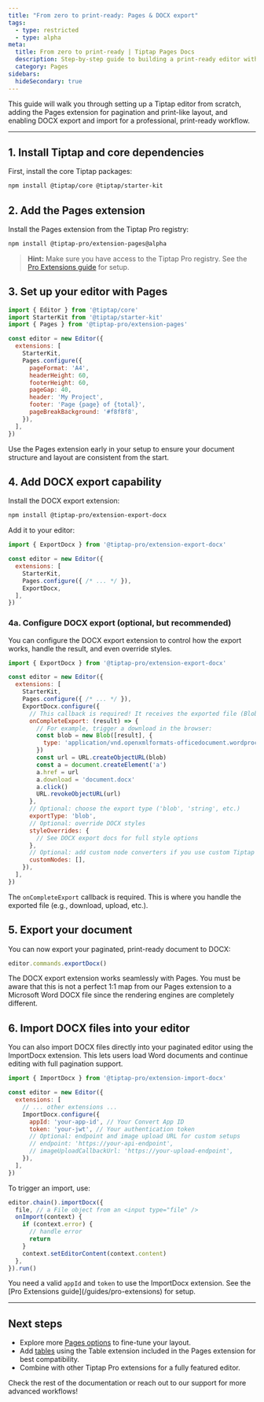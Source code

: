 ```yaml
---
title: "From zero to print-ready: Pages & DOCX export"
tags:
  - type: restricted
  - type: alpha
meta:
  title: From zero to print-ready | Tiptap Pages Docs
  description: Step-by-step guide to building a print-ready editor with Tiptap, Pages, and DOCX export.
  category: Pages
sidebars:
  hideSecondary: true
---
```



This guide will walk you through setting up a Tiptap editor from scratch, adding the Pages extension for pagination and print-like layout, and enabling DOCX export and import for a professional, print-ready workflow.

<CodeDemo isPro src="https://feature-pages-extension--tiptap-pro.netlify.app/preview/extensions/pagesimportexportdocx" />

---

## 1. Install Tiptap and core dependencies

First, install the core Tiptap packages:

```bash
npm install @tiptap/core @tiptap/starter-kit
```

## 2. Add the Pages extension

Install the Pages extension from the Tiptap Pro registry:

```bash
npm install @tiptap-pro/extension-pages@alpha
```

> **Hint:** Make sure you have access to the Tiptap Pro registry. See the [Pro Extensions guide](/guides/pro-extensions) for setup.

## 3. Set up your editor with Pages

```js
import { Editor } from '@tiptap/core'
import StarterKit from '@tiptap/starter-kit'
import { Pages } from '@tiptap-pro/extension-pages'

const editor = new Editor({
  extensions: [
    StarterKit,
    Pages.configure({
      pageFormat: 'A4',
      headerHeight: 60,
      footerHeight: 60,
      pageGap: 40,
      header: 'My Project',
      footer: 'Page {page} of {total}',
      pageBreakBackground: '#f8f8f8',
    }),
  ],
})
```

<Callout title="Best practice" variant="info">
  Use the Pages extension early in your setup to ensure your document structure and layout are consistent from the start.
</Callout>

## 4. Add DOCX export capability

Install the DOCX export extension:

```bash
npm install @tiptap-pro/extension-export-docx
```

Add it to your editor:

```js
import { ExportDocx } from '@tiptap-pro/extension-export-docx'

const editor = new Editor({
  extensions: [
    StarterKit,
    Pages.configure({ /* ... */ }),
    ExportDocx,
  ],
})
```

### 4a. Configure DOCX export (optional, but recommended)

You can configure the DOCX export extension to control how the export works, handle the result, and even override styles.

```js
import { ExportDocx } from '@tiptap-pro/extension-export-docx'

const editor = new Editor({
  extensions: [
    StarterKit,
    Pages.configure({ /* ... */ }),
    ExportDocx.configure({
      // This callback is required! It receives the exported file (Blob, string, etc.)
      onCompleteExport: (result) => {
        // For example, trigger a download in the browser:
        const blob = new Blob([result], {
          type: 'application/vnd.openxmlformats-officedocument.wordprocessingml.document',
        })
        const url = URL.createObjectURL(blob)
        const a = document.createElement('a')
        a.href = url
        a.download = 'document.docx'
        a.click()
        URL.revokeObjectURL(url)
      },
      // Optional: choose the export type ('blob', 'string', etc.)
      exportType: 'blob',
      // Optional: override DOCX styles
      styleOverrides: {
        // See DOCX export docs for full style options
      },
      // Optional: add custom node converters if you use custom Tiptap nodes
      customNodes: [],
    }),
  ],
})
```

<Callout title="Tip">
  The <code>onCompleteExport</code> callback is required. This is where you handle the exported file (e.g., download, upload, etc.).
</Callout>

## 5. Export your document

You can now export your paginated, print-ready document to DOCX:

```js
editor.commands.exportDocx()
```

<Callout title="Hint">
  The DOCX export extension works seamlessly with Pages. You must be aware that this is not a perfect 1:1 map from our Pages extension to a Microsoft Word DOCX file since the rendering engines are completely different.
</Callout>

## 6. Import DOCX files into your editor

You can also import DOCX files directly into your paginated editor using the ImportDocx extension. This lets users load Word documents and continue editing with full pagination support.

```js
import { ImportDocx } from '@tiptap-pro/extension-import-docx'

const editor = new Editor({
  extensions: [
    // ... other extensions ...
    ImportDocx.configure({
      appId: 'your-app-id', // Your Convert App ID
      token: 'your-jwt', // Your authentication token
      // Optional: endpoint and image upload URL for custom setups
      // endpoint: 'https://your-api-endpoint',
      // imageUploadCallbackUrl: 'https://your-upload-endpoint',
    }),
  ],
})
```

To trigger an import, use:

```js
editor.chain().importDocx({
  file, // a File object from an <input type="file" />
  onImport(context) {
    if (context.error) {
      // handle error
      return
    }
    context.setEditorContent(context.content)
  },
}).run()
```

<Callout title="Tip">
  You need a valid <code>appId</code> and <code>token</code> to use the ImportDocx extension. See the [Pro Extensions guide](/guides/pro-extensions) for setup.
</Callout>

---

## Next steps
- Explore more [Pages options](/pages/core-concepts/options) to fine-tune your layout.
- Add [tables](/pages/core-concepts/limitations#tables) using the Table extension included in the Pages extension for best compatibility.
- Combine with other Tiptap Pro extensions for a fully featured editor.

<Callout title="Need help?">
  Check the rest of the documentation or reach out to our support for more advanced workflows!
</Callout> 